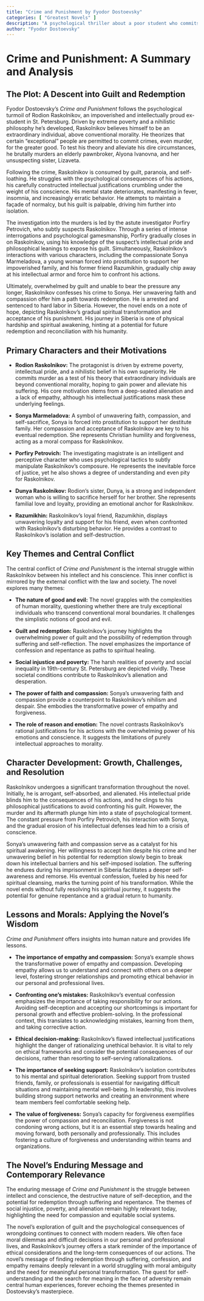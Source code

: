 ```yaml
---
title: "Crime and Punishment by Fyodor Dostoevsky"
categories: [ "Greatest Novels" ]
description: "A psychological thriller about a poor student who commits murder and grapples with guilt, morality, and redemption."
author: "Fyodor Dostoevsky"
---
```

# Crime and Punishment: A Summary and Analysis

## The Plot: A Descent into Guilt and Redemption

Fyodor Dostoevsky's *Crime and Punishment* follows the psychological turmoil of Rodion Raskolnikov, an impoverished and intellectually proud ex-student in St. Petersburg.  Driven by extreme poverty and a nihilistic philosophy he's developed, Raskolnikov believes himself to be an extraordinary individual, above conventional morality. He theorizes that certain "exceptional" people are permitted to commit crimes, even murder, for the greater good.  To test his theory and alleviate his dire circumstances, he brutally murders an elderly pawnbroker, Alyona Ivanovna, and her unsuspecting sister, Lizaveta.

Following the crime, Raskolnikov is consumed by guilt, paranoia, and self-loathing.  He struggles with the psychological consequences of his actions, his carefully constructed intellectual justifications crumbling under the weight of his conscience.  His mental state deteriorates, manifesting in fever, insomnia, and increasingly erratic behavior.  He attempts to maintain a façade of normalcy, but his guilt is palpable, driving him further into isolation.

The investigation into the murders is led by the astute investigator Porfiry Petrovich, who subtly suspects Raskolnikov.  Through a series of intense interrogations and psychological gamesmanship, Porfiry gradually closes in on Raskolnikov, using his knowledge of the suspect's intellectual pride and philosophical leanings to expose his guilt.  Simultaneously, Raskolnikov's interactions with various characters, including the compassionate Sonya Marmeladova, a young woman forced into prostitution to support her impoverished family, and his former friend Razumikhin, gradually chip away at his intellectual armor and force him to confront his actions.

Ultimately, overwhelmed by guilt and unable to bear the pressure any longer, Raskolnikov confesses his crime to Sonya.  Her unwavering faith and compassion offer him a path towards redemption.  He is arrested and sentenced to hard labor in Siberia.  However, the novel ends on a note of hope, depicting Raskolnikov's gradual spiritual transformation and acceptance of his punishment. His journey in Siberia is one of physical hardship and spiritual awakening, hinting at a potential for future redemption and reconciliation with his humanity.


## Primary Characters and their Motivations

* **Rodion Raskolnikov:** The protagonist is driven by extreme poverty, intellectual pride, and a nihilistic belief in his own superiority. He commits murder as a test of his theory that extraordinary individuals are beyond conventional morality, hoping to gain power and alleviate his suffering. His core motivation stems from a deep-seated alienation and a lack of empathy, although his intellectual justifications mask these underlying feelings.

* **Sonya Marmeladova:** A symbol of unwavering faith, compassion, and self-sacrifice, Sonya is forced into prostitution to support her destitute family. Her compassion and acceptance of Raskolnikov are key to his eventual redemption. She represents Christian humility and forgiveness, acting as a moral compass for Raskolnikov.

* **Porfiry Petrovich:** The investigating magistrate is an intelligent and perceptive character who uses psychological tactics to subtly manipulate Raskolnikov's composure. He represents the inevitable force of justice, yet he also shows a degree of understanding and even pity for Raskolnikov.

* **Dunya Raskolnikov:** Rodion's sister, Dunya, is a strong and independent woman who is willing to sacrifice herself for her brother. She represents familial love and loyalty, providing an emotional anchor for Raskolnikov.

* **Razumikhin:** Raskolnikov's loyal friend, Razumikhin, displays unwavering loyalty and support for his friend, even when confronted with Raskolnikov's disturbing behavior. He provides a contrast to Raskolnikov's isolation and self-destruction.


## Key Themes and Central Conflict

The central conflict of *Crime and Punishment* is the internal struggle within Raskolnikov between his intellect and his conscience.  This inner conflict is mirrored by the external conflict with the law and society.  The novel explores many themes:

* **The nature of good and evil:** The novel grapples with the complexities of human morality, questioning whether there are truly exceptional individuals who transcend conventional moral boundaries.  It challenges the simplistic notions of good and evil.

* **Guilt and redemption:** Raskolnikov's journey highlights the overwhelming power of guilt and the possibility of redemption through suffering and self-reflection. The novel emphasizes the importance of confession and repentance as paths to spiritual healing.

* **Social injustice and poverty:** The harsh realities of poverty and social inequality in 19th-century St. Petersburg are depicted vividly. These societal conditions contribute to Raskolnikov's alienation and desperation.

* **The power of faith and compassion:** Sonya's unwavering faith and compassion provide a counterpoint to Raskolnikov's nihilism and despair. She embodies the transformative power of empathy and forgiveness.

* **The role of reason and emotion:** The novel contrasts Raskolnikov's rational justifications for his actions with the overwhelming power of his emotions and conscience. It suggests the limitations of purely intellectual approaches to morality.


## Character Development: Growth, Challenges, and Resolution

Raskolnikov undergoes a significant transformation throughout the novel. Initially, he is arrogant, self-absorbed, and alienated. His intellectual pride blinds him to the consequences of his actions, and he clings to his philosophical justifications to avoid confronting his guilt.  However, the murder and its aftermath plunge him into a state of psychological torment.  The constant pressure from Porfiry Petrovich, his interaction with Sonya, and the gradual erosion of his intellectual defenses lead him to a crisis of conscience.

Sonya's unwavering faith and compassion serve as a catalyst for his spiritual awakening.  Her willingness to accept him despite his crime and her unwavering belief in his potential for redemption slowly begin to break down his intellectual barriers and his self-imposed isolation.  The suffering he endures during his imprisonment in Siberia facilitates a deeper self-awareness and remorse.  His eventual confession, fueled by his need for spiritual cleansing, marks the turning point of his transformation.  While the novel ends without fully resolving his spiritual journey, it suggests the potential for genuine repentance and a gradual return to humanity.


## Lessons and Morals: Applying the Novel's Wisdom

*Crime and Punishment* offers insights into human nature and provides life lessons.

* **The importance of empathy and compassion:** Sonya's example shows the transformative power of empathy and compassion. Developing empathy allows us to understand and connect with others on a deeper level, fostering stronger relationships and promoting ethical behavior in our personal and professional lives.

* **Confronting one's mistakes:** Raskolnikov's eventual confession emphasizes the importance of taking responsibility for our actions. Avoiding self-deception and accepting our shortcomings is important for personal growth and effective problem-solving. In the professional context, this translates to acknowledging mistakes, learning from them, and taking corrective action.

* **Ethical decision-making:** Raskolnikov's flawed intellectual justifications highlight the danger of rationalizing unethical behavior.  It is vital to rely on ethical frameworks and consider the potential consequences of our decisions, rather than resorting to self-serving rationalizations.

* **The importance of seeking support:** Raskolnikov's isolation contributes to his mental and spiritual deterioration.  Seeking support from trusted friends, family, or professionals is essential for navigating difficult situations and maintaining mental well-being. In leadership, this involves building strong support networks and creating an environment where team members feel comfortable seeking help.

* **The value of forgiveness:** Sonya's capacity for forgiveness exemplifies the power of compassion and reconciliation.  Forgiveness is not condoning wrong actions, but it is an essential step towards healing and moving forward, both personally and professionally.  This includes fostering a culture of forgiveness and understanding within teams and organizations.


## The Novel's Enduring Message and Contemporary Relevance

The enduring message of *Crime and Punishment* is the struggle between intellect and conscience, the destructive nature of self-deception, and the potential for redemption through suffering and repentance. The themes of social injustice, poverty, and alienation remain highly relevant today, highlighting the need for compassion and equitable social systems.

The novel's exploration of guilt and the psychological consequences of wrongdoing continues to connect with modern readers. We often face moral dilemmas and difficult decisions in our personal and professional lives, and Raskolnikov's journey offers a stark reminder of the importance of ethical considerations and the long-term consequences of our actions. The novel’s message of finding redemption through suffering, confession, and empathy remains deeply relevant in a world struggling with moral ambiguity and the need for meaningful personal transformation. The quest for self-understanding and the search for meaning in the face of adversity remain central human experiences, forever echoing the themes presented in Dostoevsky's masterpiece.

